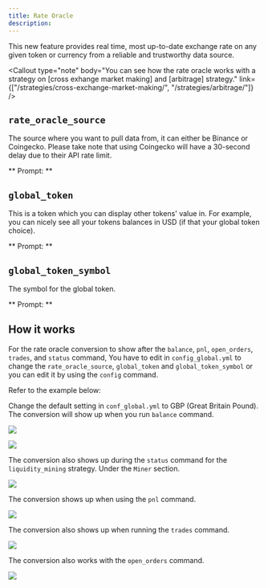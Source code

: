```yaml
---
title: Rate Oracle
description:
---
```




This new feature provides real time, most up-to-date exchange rate on any given token or currency from a reliable and trustworthy data source.

<Callout
  type="note"
  body="You can see how the rate oracle works with a strategy on [cross exhange market making] and [arbitrage] strategy."
  link={["/strategies/cross-exchange-market-making/", "/strategies/arbitrage/"]}
/>

## `rate_oracle_source`

The source where you want to pull data from, it can either be Binance or Coingecko. Please take note that using Coingecko will have a 30-second delay due to their API rate limit.

** Prompt: **

<Prompt
  prompt="What source do you want rate oracle to pull data from? (binance, coingecko)"
  response=">>> "
/>

## `global_token`

This is a token which you can display other tokens' value in. For example, you can nicely see all your tokens balances in USD (if that your global token choice).

** Prompt: **

<Prompt
  prompt="What is your default display token? (e.g. USDT,USD,EUR)"
  response=">>> "
/>

## `global_token_symbol`

The symbol for the global token.

** Prompt: **

<Prompt
  prompt="What is your default display token symbol? (e.g. $, €)"
  response=">>> "
/>

<Callout
  type="note"
  body="If you happen to `start` the bot and produce the error, `Oracle rate is not available`, or If the `rate_oracle_source` fails to show any price reference on your pair, you may change the `oracle_source` by running `config rate_oracle_source` and switch between Binance or Coingecko."
/>

## How it works

For the rate oracle conversion to show after the `balance`, `pnl`, `open_orders`, `trades`, and `status` command, You have to edit in `config_global.yml` to change the `rate_oracle_source`, `global_token` and `global_token_symbol` or you can edit it by using the `config` command.

Refer to the example below:

Change the default setting in `conf_global.yml` to GBP (Great Britain Pound). The conversion will show up when you run `balance` command.

![](/img/rate-oracle-global-config.png)

![](/img/rate-oracle-balance.png)

The conversion also shows up during the `status` command for the `liquidity_mining` strategy. Under the `Miner` section.

![](/img/oracle-status.png)

The conversion shows up when using the `pnl` command.

![](img/oracle-pnl.png)

The conversion also shows up when running the `trades` command.

![](/img/oracle-trades.png)

The conversion also works with the `open_orders` command.

![](/img/oracle-open-orders.png)
